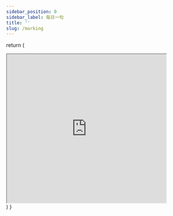 ```yaml
---
sidebar_position: 0
sidebar_label: 每日一句
title: ''
slug: /marking
---
```


  return (
    <div className="flex-row-center">
      <iframe
        src="https://dict.eudic.net/home/dailysentence"
        width="430"
        height="400"
        scrolling="no"
      ></iframe>
    </div>
  )
}

<DailySentence></DailySentence>
